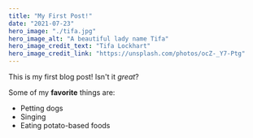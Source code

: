 ```yaml
---
title: "My First Post!"
date: "2021-07-23"
hero_image: "./tifa.jpg"
hero_image_alt: "A beautiful lady name Tifa"
hero_image_credit_text: "Tifa Lockhart"
hero_image_credit_link: "https://unsplash.com/photos/ocZ-_Y7-Ptg"
---
```


This is my first blog post! Isn't it _great_?

Some of my **favorite** things are:

- Petting dogs
- Singing
- Eating potato-based foods
